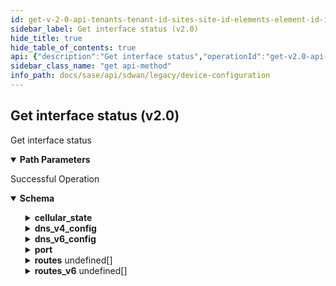 ```yaml
---
id: get-v-2-0-api-tenants-tenant-id-sites-site-id-elements-element-id-interfaces-interface-id-status
sidebar_label: Get interface status (v2.0)
hide_title: true
hide_table_of_contents: true
api: {"description":"Get interface status","operationId":"get-v2.0-api-tenants-tenant_id-sites-site_id-elements-element_id-interfaces-interface_id-status","parameters":[{"description":"Tenant Id","in":"path","name":"tenant_id","required":true,"schema":{"description":"Tenant Id","type":"string"}},{"description":"Site Id","in":"path","name":"site_id","required":true,"schema":{"description":"Site Id","type":"string"}},{"description":"Element Id","in":"path","name":"element_id","required":true,"schema":{"description":"Element Id","type":"string"}},{"description":"Interface Id","in":"path","name":"interface_id","required":true,"schema":{"description":"Interface Id","type":"string"}}],"responses":{"200":{"content":{"application/json":{"schema":{"properties":{"cellular_state":{"description":"Cellular State","properties":{"active":{"description":"Active","type":"boolean"},"apn_info":{"description":"Apn Info","properties":{"apn":{"description":"Apn","type":"string"},"authentication":{"description":"Authentication","type":"string"}}}}},"device":{"description":"Device","type":"string"},"disabled":{"description":"Disabled","type":"boolean"},"disabled_reason":{"description":"Disabled Reason: Size(max = 5000, DISABLED_REASON_INVALID_0001, min = 0) ","type":"string"},"dns_v4_config":{"description":"Dns V4 Config: Valid ","properties":{"name_servers":{"description":"Name Servers","items":{"description":"Name Servers","type":"string"},"type":"array"},"search":{"description":"Search","items":{"description":"Search","type":"string"},"type":"array"}}},"dns_v6_config":{"description":"Dns V6 Config","properties":{"name_servers":{"description":"Name Servers","items":{"description":"Name Servers","type":"string"},"type":"array"},"search":{"description":"Search","items":{"description":"Search","type":"string"},"type":"array"}}},"element_id":{"description":"Element Id","type":"string"},"extended_state":{"description":"Extended State","type":"string"},"id":{"type":"string"},"ike_algo":{"description":"Ike Algo: JsonIgnore(value = true) ","type":"string"},"ike_last_rekeyed":{"description":"Ike Last Rekeyed: JsonIgnore(value = true) ","format":"int64","type":"integer"},"ike_next_rekey":{"description":"Ike Next Rekey: JsonIgnore(value = true) ","format":"int64","type":"integer"},"inactive":{"description":"Inactive","type":"boolean"},"inactive_reason":{"description":"Inactive Reason: Size(max = 5000, INACTIVE_REASON_INVALID_0001, min = 0) ","type":"string"},"index":{"description":"Index: JsonIgnore(value = true) ","format":"int32","type":"integer"},"ipsec_algo":{"description":"Ipsec Algo: JsonIgnore(value = true) ","type":"string"},"ipsec_last_rekeyed":{"description":"Ipsec Last Rekeyed: JsonIgnore(value = true) ","format":"int64","type":"integer"},"ipsec_next_rekey":{"description":"Ipsec Next Rekey: JsonIgnore(value = true) ","format":"int64","type":"integer"},"ipv4_addresses":{"description":"Ipv4 Addresses","items":{"description":"Ipv4 Addresses","type":"string"},"type":"array"},"ipv4_addresses_changed":{"description":"Ipv4 Addresses Changed","type":"boolean"},"ipv6_addresses":{"description":"Ipv6 Addresses","items":{"description":"Ipv6 Addresses","type":"string"},"type":"array"},"ipv6_addresses_changed":{"description":"Ipv6 Addresses Changed","type":"boolean"},"last_state_change":{"description":"Last State Change","format":"int64","type":"integer"},"link_local_address":{"description":"Link Local Address","type":"string"},"local_tunnel_v4_addr":{"description":"Local Tunnel V4 Addr: JsonIgnore(value = true) ","type":"string"},"mac_address":{"description":"Mac Address","type":"string"},"name":{"description":"Name","type":"string"},"negotiated_mtu":{"description":"Negotiated Mtu","format":"int32","type":"integer"},"operational_state":{"description":"Operational State","type":"string"},"operational_state_changed":{"description":"Operational State Changed","type":"boolean"},"port":{"description":"Port","properties":{"end":{"description":"End: Range(max = 65535L, error = APPDEF_CONFIG_INVALID_PORT_RANGE: Port number must be between 1 and 65535, min = 1L) ","type":"string"},"start":{"description":"Start: Range(max = 65535L, error = APPDEF_CONFIG_INVALID_PORT_RANGE: Port number must be between 1 and 65535, min = 1L) ","type":"string"}}},"region":{"description":"Region","type":"string"},"remote_host_name":{"description":"Remote Host Name","type":"string"},"remote_v4_addr":{"description":"Remote V4 Addr","type":"string"},"routes":{"description":"Routes","items":{"properties":{"destination":{"description":"Destination","type":"string"},"via":{"description":"Via","type":"string"}}},"type":"array"},"routes_v6":{"description":"Routes V6","items":{"properties":{"destination":{"description":"Destination: IPAddress(allowEmpty = true, allowLinkLocal = false, allowNull = true, bcast = DENY, defaultRoute = false, dnsCheck = false, error = INVALID_GATEWAY_IP: Gateway IP is invalid., type = GATEWAYCIDRV6) ","type":"string"},"via":{"description":"Via: IPAddress(allowEmpty = true, allowLinkLocal = true, allowNull = true, bcast = DENY, defaultRoute = false, dnsCheck = false, error = INVALID_HOST_IP: Invalid host IP address., type = IPV6) ","type":"string"}}},"type":"array"},"secondary_ipv4_addresses":{"description":"Secondary Ipv4 Addresses","items":{"description":"Secondary Ipv4 Addresses","type":"string"},"type":"array"},"state":{"description":"State: JsonIgnore(value = true) ","type":"boolean"},"tenant_id":{"description":"Tenant Id: NotNull Digits(fraction = 0, integer = 20, TENANT_ID_INVALID_0001) ","type":"string"}},"required":["tenant_id"]}}},"description":"Successful Operation"}},"tags":["Device Configuration"],"method":"get","path":"/v2.0/api/tenants/{tenant_id}/sites/{site_id}/elements/{element_id}/interfaces/{interface_id}/status","info":{"contact":{},"description":"List of APIs used to manage your device software to upgrade, retrieve available software images, and upgrade status information.","title":"Device Configuration","version":"Latest"},"postman":{"name":"Get interface status (v2.0)","description":{"content":"Get interface status","type":"text/plain"},"url":{"path":["v2.0","api","tenants",":tenant_id","sites",":site_id","elements",":element_id","interfaces",":interface_id","status"],"host":["{{baseUrl}}"],"query":[],"variable":[{"disabled":false,"description":{"content":"(Required) Tenant Id","type":"text/plain"},"type":"any","value":"","key":"tenant_id"},{"disabled":false,"description":{"content":"(Required) Site Id","type":"text/plain"},"type":"any","value":"","key":"site_id"},{"disabled":false,"description":{"content":"(Required) Element Id","type":"text/plain"},"type":"any","value":"","key":"element_id"},{"disabled":false,"description":{"content":"(Required) Interface Id","type":"text/plain"},"type":"any","value":"","key":"interface_id"}]},"header":[{"key":"Accept","value":"application/json"}],"method":"GET"}}
sidebar_class_name: "get api-method"
info_path: docs/sase/api/sdwan/legacy/device-configuration
---
```



## Get interface status (v2.0)



Get interface status

<details style={{"marginBottom":"1rem"}} data-collapsed={false} open={true}><summary style={{}}><strong>Path Parameters</strong></summary><div><ul><ParamsItem className={"paramsItem"} param={{"description":"Tenant Id","in":"path","name":"tenant_id","required":true,"schema":{"description":"Tenant Id","type":"string"}}}></ParamsItem><ParamsItem className={"paramsItem"} param={{"description":"Site Id","in":"path","name":"site_id","required":true,"schema":{"description":"Site Id","type":"string"}}}></ParamsItem><ParamsItem className={"paramsItem"} param={{"description":"Element Id","in":"path","name":"element_id","required":true,"schema":{"description":"Element Id","type":"string"}}}></ParamsItem><ParamsItem className={"paramsItem"} param={{"description":"Interface Id","in":"path","name":"interface_id","required":true,"schema":{"description":"Interface Id","type":"string"}}}></ParamsItem></ul></div></details><div><ApiTabs><TabItem label={"200"} value={"200"}><div>

Successful Operation

</div><div><details style={{}} data-collapsed={false} open={true}><summary style={{"textAlign":"left"}}><strong>Schema</strong></summary><div style={{"textAlign":"left","marginLeft":"1rem"}}></div><ul style={{"marginLeft":"1rem"}}><SchemaItem collapsible={true} className={"schemaItem"}><details style={{}}><summary style={{}}><strong>cellular_state</strong><span style={{"opacity":"0.6"}}> </span></summary><div style={{"marginLeft":"1rem"}}><div style={{"marginTop":".5rem","marginBottom":".5rem"}}>

Cellular State

</div><SchemaItem collapsible={false} name={"active"} required={false} schemaDescription={"Active"} schemaName={"boolean"} qualifierMessage={undefined}></SchemaItem><SchemaItem collapsible={true} className={"schemaItem"}><details style={{}}><summary style={{}}><strong>apn_info</strong><span style={{"opacity":"0.6"}}> </span></summary><div style={{"marginLeft":"1rem"}}><div style={{"marginTop":".5rem","marginBottom":".5rem"}}>

Apn Info

</div><SchemaItem collapsible={false} name={"apn"} required={false} schemaDescription={"Apn"} schemaName={"string"} qualifierMessage={undefined}></SchemaItem><SchemaItem collapsible={false} name={"authentication"} required={false} schemaDescription={"Authentication"} schemaName={"string"} qualifierMessage={undefined}></SchemaItem></div></details></SchemaItem></div></details></SchemaItem><SchemaItem collapsible={false} name={"device"} required={false} schemaDescription={"Device"} schemaName={"string"} qualifierMessage={undefined}></SchemaItem><SchemaItem collapsible={false} name={"disabled"} required={false} schemaDescription={"Disabled"} schemaName={"boolean"} qualifierMessage={undefined}></SchemaItem><SchemaItem collapsible={false} name={"disabled_reason"} required={false} schemaDescription={"Disabled Reason: Size(max = 5000, DISABLED_REASON_INVALID_0001, min = 0) "} schemaName={"string"} qualifierMessage={undefined}></SchemaItem><SchemaItem collapsible={true} className={"schemaItem"}><details style={{}}><summary style={{}}><strong>dns_v4_config</strong><span style={{"opacity":"0.6"}}> </span></summary><div style={{"marginLeft":"1rem"}}><div style={{"marginTop":".5rem","marginBottom":".5rem"}}>

Dns V4 Config: Valid 

</div><SchemaItem collapsible={false} name={"name_servers"} required={false} schemaDescription={"Name Servers"} schemaName={"string[]"} qualifierMessage={undefined}></SchemaItem><SchemaItem collapsible={false} name={"search"} required={false} schemaDescription={"Search"} schemaName={"string[]"} qualifierMessage={undefined}></SchemaItem></div></details></SchemaItem><SchemaItem collapsible={true} className={"schemaItem"}><details style={{}}><summary style={{}}><strong>dns_v6_config</strong><span style={{"opacity":"0.6"}}> </span></summary><div style={{"marginLeft":"1rem"}}><div style={{"marginTop":".5rem","marginBottom":".5rem"}}>

Dns V6 Config

</div><SchemaItem collapsible={false} name={"name_servers"} required={false} schemaDescription={"Name Servers"} schemaName={"string[]"} qualifierMessage={undefined}></SchemaItem><SchemaItem collapsible={false} name={"search"} required={false} schemaDescription={"Search"} schemaName={"string[]"} qualifierMessage={undefined}></SchemaItem></div></details></SchemaItem><SchemaItem collapsible={false} name={"element_id"} required={false} schemaDescription={"Element Id"} schemaName={"string"} qualifierMessage={undefined}></SchemaItem><SchemaItem collapsible={false} name={"extended_state"} required={false} schemaDescription={"Extended State"} schemaName={"string"} qualifierMessage={undefined}></SchemaItem><SchemaItem collapsible={false} name={"id"} required={false} schemaDescription={undefined} schemaName={"string"} qualifierMessage={undefined}></SchemaItem><SchemaItem collapsible={false} name={"ike_algo"} required={false} schemaDescription={"Ike Algo: JsonIgnore(value = true) "} schemaName={"string"} qualifierMessage={undefined}></SchemaItem><SchemaItem collapsible={false} name={"ike_last_rekeyed"} required={false} schemaDescription={"Ike Last Rekeyed: JsonIgnore(value = true) "} schemaName={"int64"} qualifierMessage={undefined}></SchemaItem><SchemaItem collapsible={false} name={"ike_next_rekey"} required={false} schemaDescription={"Ike Next Rekey: JsonIgnore(value = true) "} schemaName={"int64"} qualifierMessage={undefined}></SchemaItem><SchemaItem collapsible={false} name={"inactive"} required={false} schemaDescription={"Inactive"} schemaName={"boolean"} qualifierMessage={undefined}></SchemaItem><SchemaItem collapsible={false} name={"inactive_reason"} required={false} schemaDescription={"Inactive Reason: Size(max = 5000, INACTIVE_REASON_INVALID_0001, min = 0) "} schemaName={"string"} qualifierMessage={undefined}></SchemaItem><SchemaItem collapsible={false} name={"index"} required={false} schemaDescription={"Index: JsonIgnore(value = true) "} schemaName={"int32"} qualifierMessage={undefined}></SchemaItem><SchemaItem collapsible={false} name={"ipsec_algo"} required={false} schemaDescription={"Ipsec Algo: JsonIgnore(value = true) "} schemaName={"string"} qualifierMessage={undefined}></SchemaItem><SchemaItem collapsible={false} name={"ipsec_last_rekeyed"} required={false} schemaDescription={"Ipsec Last Rekeyed: JsonIgnore(value = true) "} schemaName={"int64"} qualifierMessage={undefined}></SchemaItem><SchemaItem collapsible={false} name={"ipsec_next_rekey"} required={false} schemaDescription={"Ipsec Next Rekey: JsonIgnore(value = true) "} schemaName={"int64"} qualifierMessage={undefined}></SchemaItem><SchemaItem collapsible={false} name={"ipv4_addresses"} required={false} schemaDescription={"Ipv4 Addresses"} schemaName={"string[]"} qualifierMessage={undefined}></SchemaItem><SchemaItem collapsible={false} name={"ipv4_addresses_changed"} required={false} schemaDescription={"Ipv4 Addresses Changed"} schemaName={"boolean"} qualifierMessage={undefined}></SchemaItem><SchemaItem collapsible={false} name={"ipv6_addresses"} required={false} schemaDescription={"Ipv6 Addresses"} schemaName={"string[]"} qualifierMessage={undefined}></SchemaItem><SchemaItem collapsible={false} name={"ipv6_addresses_changed"} required={false} schemaDescription={"Ipv6 Addresses Changed"} schemaName={"boolean"} qualifierMessage={undefined}></SchemaItem><SchemaItem collapsible={false} name={"last_state_change"} required={false} schemaDescription={"Last State Change"} schemaName={"int64"} qualifierMessage={undefined}></SchemaItem><SchemaItem collapsible={false} name={"link_local_address"} required={false} schemaDescription={"Link Local Address"} schemaName={"string"} qualifierMessage={undefined}></SchemaItem><SchemaItem collapsible={false} name={"local_tunnel_v4_addr"} required={false} schemaDescription={"Local Tunnel V4 Addr: JsonIgnore(value = true) "} schemaName={"string"} qualifierMessage={undefined}></SchemaItem><SchemaItem collapsible={false} name={"mac_address"} required={false} schemaDescription={"Mac Address"} schemaName={"string"} qualifierMessage={undefined}></SchemaItem><SchemaItem collapsible={false} name={"name"} required={false} schemaDescription={"Name"} schemaName={"string"} qualifierMessage={undefined}></SchemaItem><SchemaItem collapsible={false} name={"negotiated_mtu"} required={false} schemaDescription={"Negotiated Mtu"} schemaName={"int32"} qualifierMessage={undefined}></SchemaItem><SchemaItem collapsible={false} name={"operational_state"} required={false} schemaDescription={"Operational State"} schemaName={"string"} qualifierMessage={undefined}></SchemaItem><SchemaItem collapsible={false} name={"operational_state_changed"} required={false} schemaDescription={"Operational State Changed"} schemaName={"boolean"} qualifierMessage={undefined}></SchemaItem><SchemaItem collapsible={true} className={"schemaItem"}><details style={{}}><summary style={{}}><strong>port</strong><span style={{"opacity":"0.6"}}> </span></summary><div style={{"marginLeft":"1rem"}}><div style={{"marginTop":".5rem","marginBottom":".5rem"}}>

Port

</div><SchemaItem collapsible={false} name={"end"} required={false} schemaDescription={"End: Range(max = 65535L, error = APPDEF_CONFIG_INVALID_PORT_RANGE: Port number must be between 1 and 65535, min = 1L) "} schemaName={"string"} qualifierMessage={undefined}></SchemaItem><SchemaItem collapsible={false} name={"start"} required={false} schemaDescription={"Start: Range(max = 65535L, error = APPDEF_CONFIG_INVALID_PORT_RANGE: Port number must be between 1 and 65535, min = 1L) "} schemaName={"string"} qualifierMessage={undefined}></SchemaItem></div></details></SchemaItem><SchemaItem collapsible={false} name={"region"} required={false} schemaDescription={"Region"} schemaName={"string"} qualifierMessage={undefined}></SchemaItem><SchemaItem collapsible={false} name={"remote_host_name"} required={false} schemaDescription={"Remote Host Name"} schemaName={"string"} qualifierMessage={undefined}></SchemaItem><SchemaItem collapsible={false} name={"remote_v4_addr"} required={false} schemaDescription={"Remote V4 Addr"} schemaName={"string"} qualifierMessage={undefined}></SchemaItem><SchemaItem collapsible={true} className={"schemaItem"}><details style={{}}><summary style={{}}><strong>routes</strong><span style={{"opacity":"0.6"}}> undefined[]</span></summary><div style={{"marginLeft":"1rem"}}><div style={{"marginTop":".5rem","marginBottom":".5rem"}}>

Routes

</div><SchemaItem collapsible={false} name={"destination"} required={false} schemaDescription={"Destination"} schemaName={"string"} qualifierMessage={undefined}></SchemaItem><SchemaItem collapsible={false} name={"via"} required={false} schemaDescription={"Via"} schemaName={"string"} qualifierMessage={undefined}></SchemaItem></div></details></SchemaItem><SchemaItem collapsible={true} className={"schemaItem"}><details style={{}}><summary style={{}}><strong>routes_v6</strong><span style={{"opacity":"0.6"}}> undefined[]</span></summary><div style={{"marginLeft":"1rem"}}><div style={{"marginTop":".5rem","marginBottom":".5rem"}}>

Routes V6

</div><SchemaItem collapsible={false} name={"destination"} required={false} schemaDescription={"Destination: IPAddress(allowEmpty = true, allowLinkLocal = false, allowNull = true, bcast = DENY, defaultRoute = false, dnsCheck = false, error = INVALID_GATEWAY_IP: Gateway IP is invalid., type = GATEWAYCIDRV6) "} schemaName={"string"} qualifierMessage={undefined}></SchemaItem><SchemaItem collapsible={false} name={"via"} required={false} schemaDescription={"Via: IPAddress(allowEmpty = true, allowLinkLocal = true, allowNull = true, bcast = DENY, defaultRoute = false, dnsCheck = false, error = INVALID_HOST_IP: Invalid host IP address., type = IPV6) "} schemaName={"string"} qualifierMessage={undefined}></SchemaItem></div></details></SchemaItem><SchemaItem collapsible={false} name={"secondary_ipv4_addresses"} required={false} schemaDescription={"Secondary Ipv4 Addresses"} schemaName={"string[]"} qualifierMessage={undefined}></SchemaItem><SchemaItem collapsible={false} name={"state"} required={false} schemaDescription={"State: JsonIgnore(value = true) "} schemaName={"boolean"} qualifierMessage={undefined}></SchemaItem><SchemaItem collapsible={false} name={"tenant_id"} required={true} schemaDescription={"Tenant Id: NotNull Digits(fraction = 0, integer = 20, TENANT_ID_INVALID_0001) "} schemaName={"string"} qualifierMessage={undefined}></SchemaItem></ul></details></div></TabItem></ApiTabs></div>
      